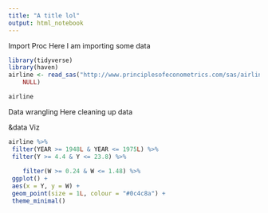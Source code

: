 ```yaml
---
title: "A title lol"
output: html_notebook
---
```


Import Proc
Here I am importing some data

```r
library(tidyverse)
library(haven)
airline <- read_sas("http://www.principlesofeconometrics.com/sas/airline.sas7bdat", 
    NULL)

airline
```



Data wrangling
Here cleaning up data

&data Viz
```r
airline %>%
 filter(YEAR >= 1948L & YEAR <= 1975L) %>%
 filter(Y >= 4.4 & Y <= 23.8) %>%
 
    filter(W >= 0.24 & W <= 1.48) %>%
 ggplot() +
 aes(x = Y, y = W) +
 geom_point(size = 1L, colour = "#0c4c8a") +
 theme_minimal()
```

